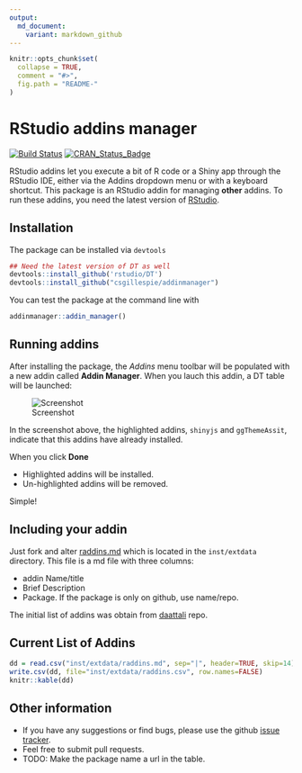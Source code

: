 ```yaml
---
output:
  md_document:
    variant: markdown_github
---
```


<!-- README.md is generated from README.Rmd. Please edit that file -->

```r
knitr::opts_chunk$set(
  collapse = TRUE,
  comment = "#>",
  fig.path = "README-"
)
```

# RStudio addins manager
[![Build Status](https://travis-ci.org/csgillespie/addinmanager.png?branch=master)](https://travis-ci.org/csgillespie/addinmanager) 
[![CRAN_Status_Badge](http://www.r-pkg.org/badges/version/addinmanager)](https://cran.r-project.org/package=addinmanager)

RStudio addins let you execute a bit of R code or a Shiny app through the RStudio IDE,
either via the Addins dropdown menu or with a keyboard shortcut. 
This package is an RStudio addin for managing **other** addins. To run these addins, you need the
latest version of [RStudio](https://www.rstudio.com/). 

## Installation

The package can be installed via `devtools`

```r
## Need the latest version of DT as well
devtools::install_github('rstudio/DT')
devtools::install_github("csgillespie/addinmanager")
```

You can test the package at the command line with

```r
addinmanager::addin_manager()
```

## Running addins

After installing the package, the _Addins_ menu toolbar will be populated with a
new addin called __Addin Manager__. When you lauch this addin, a DT table will be launched:

![Screenshot](https://raw.github.com/csgillespie/addinmanager/master/images/screenshot.png)

In the screenshot above, the highlighted addins, `shinyjs` and `ggThemeAssit`, 
indicate that this addins have already installed.

When you click **Done**

 * Highlighted addins will be installed.
 * Un-highlighted addins will be removed.

Simple!


## Including your addin

Just fork and alter [raddins.md](https://github.com/csgillespie/addinmanager/tree/master/inst/extdata/raddins.md) which is located in the `inst/extdata` directory. This file is a md file with three columns:

 * addin Name/title
 * Brief Description
 * Package. If the package is only on github, use name/repo.

The initial list of addins was obtain from [daattali](https://github.com/daattali/rstudio-addins)
repo.

## Current List of Addins

```r
dd = read.csv("inst/extdata/raddins.md", sep="|", header=TRUE, skip=14)[-1,]
write.csv(dd, file="inst/extdata/raddins.csv", row.names=FALSE)
knitr::kable(dd)
```

## Other information

 * If you have any suggestions or find bugs, please use the github [issue tracker](https://github.com/csgillespie/addmanager/issues).
 * Feel free to submit pull requests.
 * TODO: Make the package name a url in the table.
